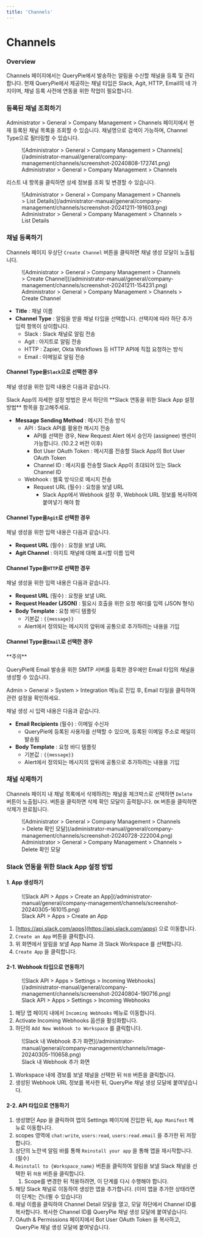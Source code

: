 ```yaml
---
title: 'Channels'
---
```



# Channels

### Overview

Channels 페이지에서는 QueryPie에서 발송하는 알림을 수신할 채널을 등록 및 관리합니다. 현재 QueryPie에서 제공하는 채널 타입은 Slack, Agit, HTTP, Email의 네 가지이며, 채널 등록 사전에 연동을 위한 작업이 필요합니다.

### 등록된 채널 조회하기

Administrator &gt; General &gt; Company Management &gt; Channels 페이지에서 현재 등록된 채널 목록을 조회할 수 있습니다. 채널명으로 검색이 가능하며, Channel Type으로 필터링할 수 있습니다.

<figure data-layout="center" data-align="center">
![Administrator &gt; General &gt; Company Management &gt; Channels](/administrator-manual/general/company-management/channels/screenshot-20240808-172741.png)
<figcaption>
Administrator &gt; General &gt; Company Management &gt; Channels
</figcaption>
</figure>

리스트 내 항목을 클릭하면 상세 정보를 조회 및 변경할 수 있습니다.

<figure data-layout="center" data-align="center">
![Administrator &gt; General &gt; Company Management &gt; Channels &gt; List Details](/administrator-manual/general/company-management/channels/screenshot-20241211-191603.png)
<figcaption>
Administrator &gt; General &gt; Company Management &gt; Channels &gt; List Details
</figcaption>
</figure>


### 채널 등록하기

Channels 페이지 우상단 `Create Channel` 버튼을 클릭하면 채널 생성 모달이 노출됩니다.

<figure data-layout="center" data-align="center">
![Administrator &gt; General &gt; Company Management &gt; Channels &gt; Create Channel](/administrator-manual/general/company-management/channels/screenshot-20241211-154231.png)
<figcaption>
Administrator &gt; General &gt; Company Management &gt; Channels &gt; Create Channel
</figcaption>
</figure>

*  **Title**  : 채널 이름
*  **Channel Type**  : 알림을 받을 채널 타입을 선택합니다. 선택지에 따라 하단 추가 입력 항목이 상이합니다.
    * Slack : Slack 채널로 알림 전송
    * Agit : 아지트로 알림 전송
    * HTTP : Zapier, Okta Workflows 등 HTTP API에 직접 요청하는 방식
    * Email : 이메일로 알림 전송

#### Channel Type을`Slack`으로 선택한 경우

채널 생성을 위한 입력 내용은 다음과 같습니다.

<Callout type="info">
Slack App의 자세한 설정 방법은 문서 하단의  **Slack 연동을 위한 Slack App 설정 방법**  항목을 참고해주세요.
</Callout>

*  **Message Sending Method**  : 메시지 전송 방식
    * API : Slack API를 활용한 메시지 전송
        * API를 선택한 경우, New Request Alert 에서 승인자 (assignee) 멘션이 가능합니다. (10.2.2 버전 이후)
        * Bot User OAuth Token : 메시지를 전송할 Slack App의 Bot User OAuth Token
        * Channel ID : 메시지를 전송할 Slack App이 초대되어 있는 Slack Channel ID
    * Webhook : 웹훅 방식으로 메시지 전송
        * Request URL (필수) : 요청을 보낼 URL 
            * Slack App에서 Webhook 설정 후, Webhook URL 정보를 복사하여 붙여넣기 해야 함

#### Channel Type을`Agit`로 선택한 경우

채널 생성을 위한 입력 내용은 다음과 같습니다.

*  **Request URL**  (필수) : 요청을 보낼 URL
*  **Agit Channel**  : 아지트 채널에 대해 표시할 이름 입력

#### Channel Type을`HTTP`로 선택한 경우

채널 생성을 위한 입력 내용은 다음과 같습니다.

*  **Request URL**  (필수) : 요청을 보낼 URL
*  **Request Header (JSON)**  : 필요시 호출을 위한 요청 헤더를 입력 (JSON 형식)
*  **Body Template**  : 요청 바디 템플릿
    * 기본값 : `{{message}}`
    * Alert에서 정의되는 메시지의 앞뒤에 공통으로 추가하려는 내용을 기입

#### Channel Type을`Email`로 선택한 경우

<Callout type="important">
**주의**

QueryPie에 Email 발송을 위한 SMTP 서버를 등록한 경우에만 Email 타입의 채널을 생성할 수 있습니다.

Admin &gt; General &gt; System &gt; Integration 메뉴로 진입 후, Email 타일을 클릭하여 관련 설정을 확인하세요.
</Callout>

채널 생성 시 입력 내용은 다음과 같습니다.

*  **Email Recipients**  (필수) : 이메일 수신자
    * QueryPie에 등록된 사용자를 선택할 수 있으며, 등록된 이메일 주소로 메일이 발송됨
*  **Body Template**  : 요청 바디 템플릿
    * 기본값 : `{{message}}` 
    * Alert에서 정의되는 메시지의 앞뒤에 공통으로 추가하려는 내용을 기입

### 채널 삭제하기

Channels 페이지 내 채널 목록에서 삭제하려는 채널을 체크박스로 선택하면 `Delete` 버튼이 노출됩니다. 버튼을 클릭하면 삭제 확인 모달이 출력됩니다. `OK` 버튼을 클릭하면 삭제가 완료됩니다.

<figure data-layout="center" data-align="center">
![Administrator &gt; General &gt; Company Management &gt; Channels &gt; Delete 확인 모달](/administrator-manual/general/company-management/channels/screenshot-20240728-222004.png)
<figcaption>
Administrator &gt; General &gt; Company Management &gt; Channels &gt; Delete 확인 모달
</figcaption>
</figure>

### Slack 연동을 위한 Slack App 설정 방법

#### 1. App 생성하기

<figure data-layout="center" data-align="center">
![Slack API &gt; Apps &gt; Create an App](/administrator-manual/general/company-management/channels/screenshot-20240305-161015.png)
<figcaption>
Slack API &gt; Apps &gt; Create an App
</figcaption>
</figure>

1. [https://api.slack.com/apps](https://api.slack.com/apps) 으로 이동합니다.
2. `Create an App` 버튼을 클릭합니다.
3. 위 화면에서 알림을 보낼 App Name 과 Slack Workspace 를 선택합니다.
4. `Create App` 을 클릭합니다.

#### 2-1. Webhook 타입으로 연동하기

<figure data-layout="center" data-align="center">
![Slack API &gt; Apps &gt; Settings &gt; Incoming Webhooks](/administrator-manual/general/company-management/channels/screenshot-20240804-190716.png)
<figcaption>
Slack API &gt; Apps &gt; Settings &gt; Incoming Webhooks
</figcaption>
</figure>

1. 해당 앱 페이지 내에서 `Incoming Webhooks` 메뉴로 이동합니다.
2. Activate Incoming Webhooks 옵션을 활성화합니다.
3. 하단의 `Add New Webhook to Workspace` 를 클릭합니다.

<figure data-layout="center" data-align="center">
![Slack 내 Webhook 추가 화면](/administrator-manual/general/company-management/channels/image-20240305-110658.png)
<figcaption>
Slack 내 Webhook 추가 화면
</figcaption>
</figure>

1. Workspace 내에 경보를 보낼 채널을 선택한 뒤 `허용` 버튼을 클릭합니다.
2. 생성된 Webhook URL 정보를 복사한 뒤, QueryPie 채널 생성 모달에 붙여넣습니다.

#### 2-2. API 타입으로 연동하기

1. 생성했던 App 을 클릭하여 앱의 Settings 페이지에 진입한 뒤, `App Manifest` 메뉴로 이동합니다.
2. scopes 영역에 `chat:write`, `users:read`, `users:read.email` 을 추가한 뒤 저장합니다. 
3. 상단의 노란색 알림 바를 통해 `Reinstall your app` 을 통해 앱을 재시작합니다. (필수)
4. `Reinstall to {Workspace_name}` 버튼을 클릭하여 알림을 보낼 Slack 채널을 선택한 뒤 `허용` 버튼을 클릭합니다.
    1. Scope를 변경한 뒤 적용하려면, 이 단계를 다시 수행해야 합니다.
5. 해당 Slack 채널로 이동하여 생성한 앱을 추가합니다. (이미 앱을 추가한 상태라면 이 단계는 건너뛸 수 있습니다)
6. 채널 이름을 클릭하여 Channel Detail 모달을 열고, 모달 하단에서 Channel ID를 복사합니다. 복사한 Channel ID를 QueryPie 채널 생성 모달에 붙여넣습니다. 
7. OAuth & Permissions 페이지에서 Bot User OAuth Token 을 복사하고, QueryPie 채널 생성 모달에 붙여넣습니다. 

